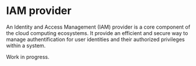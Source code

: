 
# IAM provider

An Identity and Access Management (IAM) provider is a core component of the cloud computing ecosystems. It provide an efficient and secure way to manage authentification for user identities and their authorized privileges within a system.

Work in progress.
